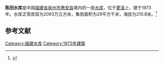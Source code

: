{{Infobox Reservoir 
|name = 陈田水库
|nickname = 
|image = 
|image_caption = 
|map = 
|map_caption = 
|pushpin_map = 
|pushpin_map_caption = 
|code = 
|class = 
|location_of_reservoir = [[福建省|福建省]][[泉州市|泉州市]][[惠安县|惠安县]]
|location_of_dam = 
|inflow = 
|outflow = 
|catchment_area = 29
|reservoir_area = 
|mean_depth = 
|maximum_depth = 
|flood_level = 
|normal_water_level = 
|dead_water_level = 
|water_quality = 
|island = 
|maximum_storage_capacity = 
|normal_storage_capacity = 2093万
|dead_storage_capacity = 
|type_of_dam = 
|elevation_of_dam = 
|height_of_dam = 
|length_of_dam = 
|width_of_dam = 
|installed_capacity = 
|irrigated_area =
|start = 
|complete = 1973年
|cost = 
|emigrate = 
|latd = 
|latm = 
|lats = 
|latNS = 
|longd = 
|longm = 
|longs = 
|longEW = 
|website = 
|footnotes = 
}}
{{maplink
|text =[[福建省|福建省]][[泉州市|泉州市]][[惠安县|惠安县]]的陈田水库位置
|frame = yes
|zoom = 9
|type = shape
|id = Q16936824
}}
'''陈田水库'''是中国[[福建省|福建省]][[泉州市|泉州市]][[惠安县|惠安县]]境内的一座[[水库|水库]]，位于[[菱溪|菱溪]]上，建于1973年。水库正常库容为2093万立方米，集雨面积为29平方千米，海拔为210.8米。<ref>{{cite web|url=http://brim.ihb.ac.cn/12/CN/12.asp|title=中国大中型水库基本特征数据库|work=中国生物多样性信息系统内陆水体生物学分部|deadurl=yes|archiveurl=https://web.archive.org/web/20120402061833/http://brim.ihb.ac.cn/12/CN/12.asp|archivedate=2012-04-02}}</ref>
== 参考文献 ==
{{Reflist}}

{{福建小作品}}

[[Category:福建水库|Category:福建水库]]
[[Category:1973年建築|Category:1973年建築]]